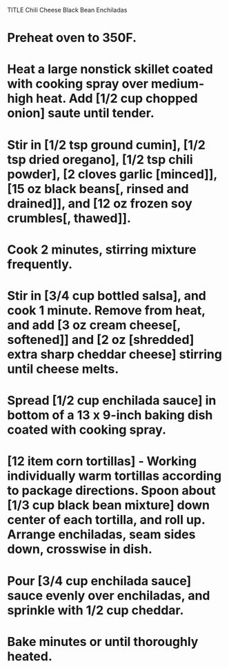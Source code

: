 TITLE Chili Cheese Black Bean Enchiladas


# Preheat oven to 350F.
# Heat a large nonstick skillet coated with cooking spray over medium-high heat. Add [1/2 cup chopped onion] saute until tender.
# Stir in [1/2 tsp ground cumin], [1/2 tsp dried oregano], [1/2 tsp chili powder], [2 cloves garlic [minced]], [15 oz black beans[, rinsed and drained]], and [12 oz frozen soy crumbles[, thawed]].
# Cook 2 minutes, stirring mixture frequently.
# Stir in [3/4 cup bottled salsa], and cook 1 minute. Remove from heat, and add [3 oz cream cheese[, softened]] and [2 oz [shredded] extra sharp cheddar cheese] stirring until cheese melts.
# Spread [1/2 cup enchilada sauce] in bottom of a 13 x 9-inch baking dish coated with cooking spray.
# [12 item corn tortillas] - Working individually warm tortillas according to package directions. Spoon about [1/3 cup black bean mixture] down center of each tortilla, and roll up. Arrange enchiladas, seam sides down, crosswise in dish.
# Pour [3/4 cup enchilada sauce] sauce evenly over enchiladas, and sprinkle with 1/2 cup cheddar.
# Bake minutes or until thoroughly heated.
